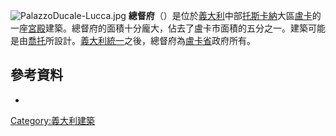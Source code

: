[[File:PalazzoDucale-Lucca.jpg|right]]
'''總督府'''（{{lang-it|Palazzo Ducale}}）是位於[[義大利|義大利]]中部[[托斯卡納|托斯卡納]]大區[[盧卡|盧卡]]的一座[[宮殿|宮殿]]建築。總督府的面積十分龐大，佔去了盧卡市面積的五分之一。建築可能是由[[喬托|喬托]]所設計。[[義大利統一|義大利統一]]之後，總督府為[[盧卡省|盧卡省]]政府所有。

==參考資料==
*{{cite book|author=__|chapter=Toscana|title=Guida d'Italia |publisher=Touring Club Italiano|location=Milan|year= 2003}}

[[Category:義大利建築|Category:義大利建築]]